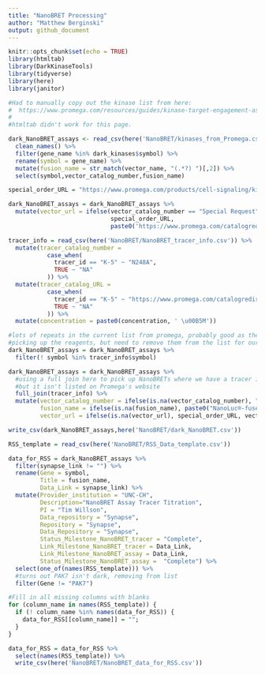```yaml
---
title: "NanoBRET Processing"
author: "Matthew Berginski"
output: github_document
---
```


```r
knitr::opts_chunk$set(echo = TRUE)
library(htmltab)
library(DarkKinaseTools)
library(tidyverse)
library(here)
library(janitor)
```

```r

#Had to manually copy out the kinase list from here: 
#  https://www.promega.com/resources/guides/kinase-target-engagement-assay-selection-table/
#
#htmltab didn't work for this page.

dark_NanoBRET_assays <- read_csv(here('NanoBRET/kinases_from_Promega.csv')) %>%
  clean_names() %>%
  filter(gene_name %in% dark_kinases$symbol) %>%
  rename(symbol = gene_name) %>%
  mutate(fusion_name = str_match(vector_name, "(.*?) ")[,2]) %>%
  select(symbol,vector_catalog_number,fusion_name)

special_order_URL = "https://www.promega.com/products/cell-signaling/kinase-target-engagement/nanobret-te-intracellular-kinase-assay/?catNum=N2520&accordion1=0"

dark_NanoBRET_assays = dark_NanoBRET_assays %>%
  mutate(vector_url = ifelse(vector_catalog_number == "Special Request",
                             special_order_URL,
                             paste0('https://www.promega.com/catalogredirection.aspx?partno=',vector_catalog_number)))

tracer_info = read_csv(here('NanoBRET/NanoBRET_tracer_info.csv')) %>%
  mutate(tracer_catalog_number = 
           case_when(
             tracer_id == "K-5" ~ "N248A",
             TRUE ~ "NA"
           )) %>% 
  mutate(tracer_catalog_URL = 
           case_when(
             tracer_id == "K-5" ~ "https://www.promega.com/catalogredirection.aspx?partno=N2500",
             TRUE ~ "NA"
           )) %>%
  mutate(concentration = paste0(concentration, ' \u00B5M'))

#lots of repeats in the current list from promega, probably good as they are
#picking up the reagents, but need to remove them from the list for our site
dark_NanoBRET_assays = dark_NanoBRET_assays %>% 
  filter(! symbol %in% tracer_info$symbol)

dark_NanoBRET_assays = dark_NanoBRET_assays %>% 
  #using a full join here to pick up NanoBRETs where we have a tracer info file,
  #but it isn't listed on Promega's website
  full_join(tracer_info) %>%
  mutate(vector_catalog_number = ifelse(is.na(vector_catalog_number), "Special Request", vector_catalog_number),
         fusion_name = ifelse(is.na(fusion_name), paste0("NanoLuc®-fused ", symbol) , fusion_name),
         vector_url = ifelse(is.na(vector_url), special_order_URL, vector_url))

write_csv(dark_NanoBRET_assays,here('NanoBRET/dark_NanoBRET.csv'))
```

```r
RSS_template = read_csv(here('NanoBRET/RSS_Data_template.csv'))

data_for_RSS = dark_NanoBRET_assays %>% 
  filter(synapse_link != "") %>%
  rename(Gene = symbol,
         Title = fusion_name,
         Data_Link = synapse_link) %>%
  mutate(Provider_institution = "UNC-CH",
         Description="NanoBRET Assay Tracer Titration",
         PI = "Tim Willson",
         Data_repository = "Synapse",
         Repository = "Synapse",
         Data_Repository = "Synapse",
         Status_Milestone_NanoBRET_tracer = "Complete",
         Link_Milestone_NanoBRET_tracer = Data_Link,
         Link_Milestone_NanoBRET_assay = Data_Link,
         Status_Milestone_NanoBRET_assay =  "Complete") %>%
  select(one_of(names(RSS_template))) %>%
  #turns out PAK7 isn't dark, removing from list
  filter(Gene != "PAK7")

#Fill in all missing columns with blanks
for (column_name in names(RSS_template)) {
  if (! column_name %in% names(data_for_RSS)) {
    data_for_RSS[[column_name]] = "";
  }
}

data_for_RSS = data_for_RSS %>% 
  select(names(RSS_template)) %>%
  write_csv(here('NanoBRET/NanoBRET_data_for_RSS.csv'))
```

